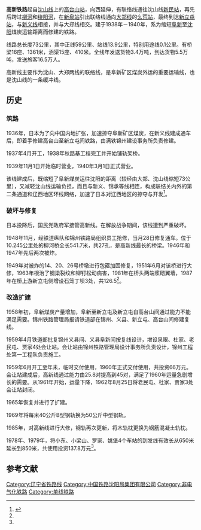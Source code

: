 {{Infobox rail system-route
|rail_name=高新铁路
|other_name=
|system_length=78公里
|length_in_operation=60.5公里
|total_length=73公里
|tracklength=
|name_bgcolor=
|min_width=
|box_width=
|style=
|banner_color=blue
|sec_banner_color=
|third_banner_color=
|logo_filename=
|logo_width=
|logo_bgcolor=
|logo_alt=
|logo_note=
|image=
|imagesize=
|caption=
|code_name=
|locale={{CHN}}[[辽宁省|辽宁省]][[新民市|新民市]]、[[黑山县|黑山县]]
|service_type=[[旅客列车|客]][[货物列车|货]]两用
|status=营运中
|network=
|stations=10
|start=
|lines=1（单线铁路）
|main_route=
|secondary_route=
|branch_route=
|standard=
|character=
|other_systems=
|main_stations=[[高台山站|高台山站]]、[[小东站|小东站]]、[[新立屯站|新立屯站]]
|track=
|average_station_distance=
|max_speed=100公里/时
|orbital_plane=
|track_gauge={{standard gauge}}
|distance_between_mainlines=
|min_radius=570米
|max_grade=9.9‰
|elevation=
|control=
|block_signal=
|engine=
|electrified=
|rollingstock=
|fleet_size=
|begin_operation=
|end_operation=
|operation_note=
|open_operation=
|time_first=
|time_last=
|ridership=
|owner=
|operator=[[沈阳铁路局|沈阳铁路局]]锦州铁路分局
|franchise=
|hq=
|key_person=
|website=
|route_map={{bs-map|inline=1|map=
\\CONTg\\~~ ~~ ~~{{RoutemapRoute|Licon=u|[[沈山铁路|沈山铁路]]往[[沈阳站|沈阳站]]方向}}
\\HST\\~~0~~[[兴隆店站|兴隆店站]]
\\HST\\~~17~~[[高台山站|高台山站]]
\\ABZgl\CONTfq\~~ ~~ ~~{{RoutemapRoute|Licon=r|[[沈山铁路|沈山铁路]]往[[山海关站|山海关站]]方向}}
\\HST\\~~51~~[[姚堡站|姚堡站]]
\\HST\\~~64~~[[小东站|小东站]]
\\HST\\~~71~~[[新泉站|新泉站]]
\CONTgq\ABZg+r\\~~ ~~ ~~{{RoutemapRoute|Licon=l|[[大郑铁路|大郑铁路]]往[[大虎山站|大虎山站]]方向}}
\\BHF\\~~78~~[[新立屯站|新立屯站]]
\\ABZgl\CONTfq\~~ ~~ ~~{{RoutemapRoute|Licon=r|[[大郑铁路|大郑铁路]]往[[郑家屯站|郑家屯站]]方向}}
\\CONTf\\~~ ~~ ~~{{RoutemapRoute|Licon=d|[[新义铁路|新义铁路]]往[[义县站|义县站]]方向}}
}}
}}
'''高新铁路'''起自[[沈山铁路|沈山线]]上的[[高台山站|高台山站]]，向西延伸，有联络线通往沈山线[[新民站|新民站]]，再先后跨过[[柳河|柳河]]和[[绕阳河|绕阳河]]，在[[新泉站|新泉站]]引出联络线通向[[大郑铁路|大郑线]]的[[么荒站|么荒站]]，最终到达[[新立屯站|新立屯站]]，与[[新义铁路|新义线]]相接，并与大郑线相交。建于1938年－1940年，系为缩短[[阜新|阜新]]至[[沈阳|沈阳]]煤炭运输距离而修建的铁路。

线路总长度73公里，其中正线59公里、站线13.9公里，特别用途线0.1公里。有桥梁16座、1361米，涵渠15座、410米。全线年发送货物3.4万吨，到达货物5.5万吨，发送旅客16.5万人。

高新线主要作为沈山、大郑两线的联络线，是阜新矿区煤炭外运的重要运输线，也是沈山线的一条缓冲线。

== 历史 ==

=== 筑路 ===
1936年，日本为了向中国内地扩张，加速掠夺阜新矿区煤炭，在新义线建成通车后，即着手修建高台山至新立屯间铁路，由满铁锦州建设事务所负责修建。

1937年4月开工，1938年秋路基工程完工并开始铺轨架桥。

1939年11月1日开始临时营业，1940年3月1日正式营业。

该线建成后，既缩短了阜新煤炭运往沈阳的距离（较经由大郑、沈山线缩短73公里），又减轻沈山线运输负担，而且与新义、锦承等线相连，构成联结关内外的第二条通道和辽西地区环线网络，加速了日本对辽西地区的掠夺与开发<ref name=":0">{{Cite book|title=沈阳铁路局志|last=张久达 才广忱 米振友 张耀锟|publisher=中国铁道出版社|year=1997|isbn=7-113-02815-2}}</ref>。

=== 破坏与修复 ===
日本投降后，国民党政府军接管高新线。在解放战争期间，该线遭到严重破坏。

1948年11月，经铁道纵队和锦州铁路局组织员工抢修，当月28日修复通车。位于10.245公里处的柳河桥全长541.7米，共27孔，是高新线最长的桥梁。1946年和1947年先后两次被炸。

1949年对被炸的14、20、26号桥墩进行包箍加固修复，1951年6月对该桥进行大修，1963年根治了钢梁裂纹和铆钉松动病害，1981年在桥头两端浆砌翼墙，1987年在桥上游新立屯侧增设石笼丁坝3处，共126.5<ref name=":0" />。

=== 改造扩建 ===
1958年初，阜新煤炭产量增加，阜新至新立屯及新立屯自高台山间通过能力不能满足需要。锦州铁路管理局报请铁道部在锦州、义县、新立屯、高台山间修建复线。

1959年4月铁道部批复锦州义县间、义县阜新间按复线设计，增设泉眼、杜家、老民屯、贾家4处会让站。会让站由锦州铁路管理局设计事务所负责设计，锦州工程处第一工程队负责施工。

1959年6月开工至年未，临时交付使用，1960年正式交付使用，共投资66万元。会让站建成后，高新线通过能力由25.8对提高到45对，满足了1960年运量急剧增长的需要。从1961年开始，运量下降，1962年8月25日将老民屯、杜家、贾家3处会让站封闭。

1965年恢复并进行了扩建。

1969年将每米40公斤B型钢轨换为50公斤中型钢轨。

1985年，对高新线进行大修，钢轨再次更新，将木轨枕更换为钢筋混凝土轨枕。

1978年、1979年，将小东、小梁山、罗家、姚堡4个车站的到发线有效长从650米延长到850米，共使用投资137.8万元<ref name=":0" />。

== 参考文献 ==
<references />
{{高新铁路|nocat}}
{{中国铁路}}
[[Category:辽宁省铁路线|Category:辽宁省铁路线]]
[[Category:中国铁路沈阳局集团有限公司|Category:中国铁路沈阳局集团有限公司]]
[[Category:非电气化铁路|Category:非电气化铁路]]
[[Category:单线铁路|Category:单线铁路]]